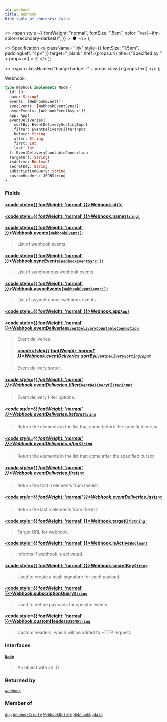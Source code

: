 ```yaml
---
id: webhook
title: Webhook
hide_table_of_contents: false
---
```


  <>
    <span
      style={{
        fontWeight: "normal",
        fontSize: ".5em",
        color: "var(--ifm-color-secondary-darkest)",
      }}
    >
      &nbsp;●&nbsp;
    </span>
  </>
);

  <>
    Specification
    <a
      className="link"
      style={{ fontSize: "1.5em", paddingLeft: "4px" }}
      target="\_blank"
      href={props.url}
      title={"Specified by " + props.url}
    >
      ⎘
    </a>
  </>
);

  <>
    <span className={"badge badge--" + props.class}>{props.text}</span>
  </>
);

Webhook.

```graphql
type Webhook implements Node {
  id: ID!
  name: String!
  events: [WebhookEvent!]!
  syncEvents: [WebhookEventSync!]!
  asyncEvents: [WebhookEventAsync!]!
  app: App!
  eventDeliveries(
    sortBy: EventDeliverySortingInput
    filter: EventDeliveryFilterInput
    before: String
    after: String
    first: Int
    last: Int
  ): EventDeliveryCountableConnection
  targetUrl: String!
  isActive: Boolean!
  secretKey: String
  subscriptionQuery: String
  customHeaders: JSONString
}
```

### Fields

#### [<code style={{ fontWeight: 'normal' }}>Webhook.<b>id</b></code>](#)<Bullet />[`ID!`](../../../api-reference/miscellaneous/scalars/id) <Badge class="secondary" text="non-null"/> <Badge class="secondary" text="scalar"/> <Badge class="secondary" text="miscellaneous"/>

>

#### [<code style={{ fontWeight: 'normal' }}>Webhook.<b>name</b></code>](#)<Bullet />[`String!`](../../../api-reference/miscellaneous/scalars/string) <Badge class="secondary" text="non-null"/> <Badge class="secondary" text="scalar"/> <Badge class="secondary" text="miscellaneous"/>

>

#### [<code style={{ fontWeight: 'normal' }}>Webhook.<b>events</b></code>](#)<Bullet />[`[WebhookEvent!]!`](../../../api-reference/webhooks/objects/webhook-event) <Badge class="secondary" text="non-null"/> <Badge class="secondary" text="object"/> <Badge class="secondary" text="webhooks"/>

> List of webhook events.

#### [<code style={{ fontWeight: 'normal' }}>Webhook.<b>syncEvents</b></code>](#)<Bullet />[`[WebhookEventSync!]!`](../../../api-reference/webhooks/objects/webhook-event-sync) <Badge class="secondary" text="non-null"/> <Badge class="secondary" text="object"/> <Badge class="secondary" text="webhooks"/>

> List of synchronous webhook events.

#### [<code style={{ fontWeight: 'normal' }}>Webhook.<b>asyncEvents</b></code>](#)<Bullet />[`[WebhookEventAsync!]!`](../../../api-reference/webhooks/objects/webhook-event-async) <Badge class="secondary" text="non-null"/> <Badge class="secondary" text="object"/> <Badge class="secondary" text="webhooks"/>

> List of asynchronous webhook events.

#### [<code style={{ fontWeight: 'normal' }}>Webhook.<b>app</b></code>](#)<Bullet />[`App!`](../../../api-reference/apps/objects/app) <Badge class="secondary" text="non-null"/> <Badge class="secondary" text="object"/> <Badge class="secondary" text="apps"/>

>

#### [<code style={{ fontWeight: 'normal' }}>Webhook.<b>eventDeliveries</b></code>](#)<Bullet />[`EventDeliveryCountableConnection`](../../../api-reference/miscellaneous/objects/event-delivery-countable-connection) <Badge class="secondary" text="object"/> <Badge class="secondary" text="miscellaneous"/>

> Event deliveries.
>
> ##### [<code style={{ fontWeight: 'normal' }}>Webhook.eventDeliveries.<b>sortBy</b></code>](#)<Bullet />[`EventDeliverySortingInput`](../../../api-reference/webhooks/inputs/event-delivery-sorting-input) <Badge class="secondary" text="input"/> <Badge class="secondary" text="webhooks"/>
>
> Event delivery sorter.

##### [<code style={{ fontWeight: 'normal' }}>Webhook.eventDeliveries.<b>filter</b></code>](#)<Bullet />[`EventDeliveryFilterInput`](../../../api-reference/miscellaneous/inputs/event-delivery-filter-input) <Badge class="secondary" text="input"/> <Badge class="secondary" text="miscellaneous"/>

> Event delivery filter options.

##### [<code style={{ fontWeight: 'normal' }}>Webhook.eventDeliveries.<b>before</b></code>](#)<Bullet />[`String`](../../../api-reference/miscellaneous/scalars/string) <Badge class="secondary" text="scalar"/> <Badge class="secondary" text="miscellaneous"/>

> Return the elements in the list that come before the specified cursor.

##### [<code style={{ fontWeight: 'normal' }}>Webhook.eventDeliveries.<b>after</b></code>](#)<Bullet />[`String`](../../../api-reference/miscellaneous/scalars/string) <Badge class="secondary" text="scalar"/> <Badge class="secondary" text="miscellaneous"/>

> Return the elements in the list that come after the specified cursor.

##### [<code style={{ fontWeight: 'normal' }}>Webhook.eventDeliveries.<b>first</b></code>](#)<Bullet />[`Int`](../../../api-reference/miscellaneous/scalars/int) <Badge class="secondary" text="scalar"/> <Badge class="secondary" text="miscellaneous"/>

> Return the first n elements from the list.

##### [<code style={{ fontWeight: 'normal' }}>Webhook.eventDeliveries.<b>last</b></code>](#)<Bullet />[`Int`](../../../api-reference/miscellaneous/scalars/int) <Badge class="secondary" text="scalar"/> <Badge class="secondary" text="miscellaneous"/>

> Return the last n elements from the list.

#### [<code style={{ fontWeight: 'normal' }}>Webhook.<b>targetUrl</b></code>](#)<Bullet />[`String!`](../../../api-reference/miscellaneous/scalars/string) <Badge class="secondary" text="non-null"/> <Badge class="secondary" text="scalar"/> <Badge class="secondary" text="miscellaneous"/>

> Target URL for webhook.

#### [<code style={{ fontWeight: 'normal' }}>Webhook.<b>isActive</b></code>](#)<Bullet />[`Boolean!`](../../../api-reference/miscellaneous/scalars/boolean) <Badge class="secondary" text="non-null"/> <Badge class="secondary" text="scalar"/> <Badge class="secondary" text="miscellaneous"/>

> Informs if webhook is activated.

#### [<code style={{ fontWeight: 'normal' }}>Webhook.<b>secretKey</b></code>](#)<Bullet />[`String`](../../../api-reference/miscellaneous/scalars/string) <Badge class="secondary" text="scalar"/> <Badge class="secondary" text="miscellaneous"/>

> Used to create a hash signature for each payload.

#### [<code style={{ fontWeight: 'normal' }}>Webhook.<b>subscriptionQuery</b></code>](#)<Bullet />[`String`](../../../api-reference/miscellaneous/scalars/string) <Badge class="secondary" text="scalar"/> <Badge class="secondary" text="miscellaneous"/>

> Used to define payloads for specific events.

#### [<code style={{ fontWeight: 'normal' }}>Webhook.<b>customHeaders</b></code>](#)<Bullet />[`JSONString`](../../../api-reference/miscellaneous/scalars/jsonstring) <Badge class="secondary" text="scalar"/> <Badge class="secondary" text="miscellaneous"/>

> Custom headers, which will be added to HTTP request.

<Badge text="Added in Saleor 3.12" class="secondary margin-bottom--sm" />

<FeaturePreview />

>

### Interfaces

#### [`Node`](../../../api-reference/miscellaneous/interfaces/node) <Badge class="secondary" text="interface"/> <Badge class="secondary" text="miscellaneous"/>

> An object with an ID

### Returned by

[`webhook`](../../../api-reference/webhooks/queries/webhook) <Badge class="secondary" text="query"/>

### Member of

[`App`](../../../api-reference/apps/objects/app) <Badge class="secondary" text="object"/><Bullet />[`WebhookCreate`](../../../api-reference/webhooks/objects/webhook-create) <Badge class="secondary" text="object"/><Bullet />[`WebhookDelete`](../../../api-reference/webhooks/objects/webhook-delete) <Badge class="secondary" text="object"/><Bullet />[`WebhookUpdate`](../../../api-reference/webhooks/objects/webhook-update) <Badge class="secondary" text="object"/>

